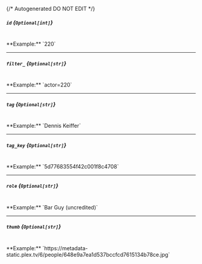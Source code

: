 {/* Autogenerated DO NOT EDIT  */}
##### `id` *{`Optional[int]`}*
<br/>
**Example:** `220`

---
##### `filter_` *{`Optional[str]`}*
<br/>
**Example:** `actor=220`

---
##### `tag` *{`Optional[str]`}*
<br/>
**Example:** `Dennis Keiffer`

---
##### `tag_key` *{`Optional[str]`}*
<br/>
**Example:** `5d77683554f42c001f8c4708`

---
##### `role` *{`Optional[str]`}*
<br/>
**Example:** `Bar Guy (uncredited)`

---
##### `thumb` *{`Optional[str]`}*
<br/>
**Example:** `https://metadata-static.plex.tv/6/people/648e9a7ea1d537bccfcd7615134b78ce.jpg`


